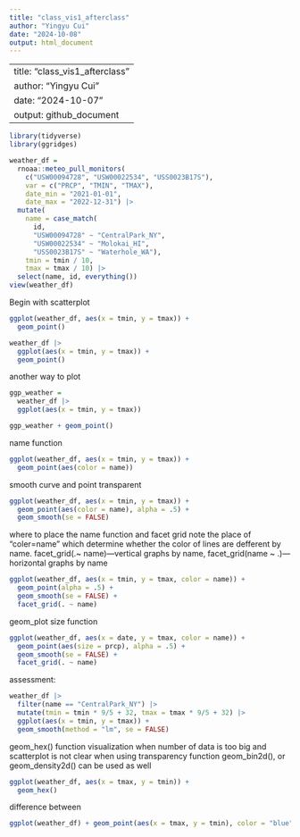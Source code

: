 ```yaml
---
title: "class_vis1_afterclass"
author: "Yingyu Cui"
date: "2024-10-08"
output: html_document
---
```


---
title: "class_vis1_afterclass"
author: "Yingyu Cui"
date: "2024-10-07"
output: github_document
---

```r
library(tidyverse)
library(ggridges)
```
```r
weather_df = 
  rnoaa::meteo_pull_monitors(
    c("USW00094728", "USW00022534", "USS0023B17S"),
    var = c("PRCP", "TMIN", "TMAX"), 
    date_min = "2021-01-01",
    date_max = "2022-12-31") |>
  mutate(
    name = case_match(
      id, 
      "USW00094728" ~ "CentralPark_NY", 
      "USW00022534" ~ "Molokai_HI",
      "USS0023B17S" ~ "Waterhole_WA"),
    tmin = tmin / 10,
    tmax = tmax / 10) |>
  select(name, id, everything())
view(weather_df)
```

Begin with scatterplot
```r
ggplot(weather_df, aes(x = tmin, y = tmax)) + 
  geom_point()
```

```r
weather_df |>
  ggplot(aes(x = tmin, y = tmax)) + 
  geom_point()
```

another way to plot
```r
ggp_weather = 
  weather_df |>
  ggplot(aes(x = tmin, y = tmax)) 

ggp_weather + geom_point()
```

name function
```r
ggplot(weather_df, aes(x = tmin, y = tmax)) + 
  geom_point(aes(color = name))
```
smooth curve and point transparent
```r
ggplot(weather_df, aes(x = tmin, y = tmax)) + 
  geom_point(aes(color = name), alpha = .5) +
  geom_smooth(se = FALSE)
```
where to place the name function and facet grid
note the place of "coler=name" which determine whether the color of lines are defferent by name.
facet_grid(.~ name)---vertical graphs by name, facet_grid(name ~ .)---horizontal graphs by name
```r
ggplot(weather_df, aes(x = tmin, y = tmax, color = name)) + 
  geom_point(alpha = .5) +
  geom_smooth(se = FALSE) + 
  facet_grid(. ~ name)
```
geom_plot size function
```r
ggplot(weather_df, aes(x = date, y = tmax, color = name)) + 
  geom_point(aes(size = prcp), alpha = .5) +
  geom_smooth(se = FALSE) + 
  facet_grid(. ~ name)
```

assessment:
```r
weather_df |> 
  filter(name == "CentralPark_NY") |>
  mutate(tmin = tmin * 9/5 + 32, tmax = tmax * 9/5 + 32) |>
  ggplot(aes(x = tmin, y = tmax)) +
  geom_smooth(method = "lm", se = FALSE)
```

geom_hex() function 
visualization when number of data is too big and scatterplot is not clear when using transparency function
geom_bin2d(), or geom_density2d() can be used as well
```r
ggplot(weather_df, aes(x = tmax, y = tmin)) + 
  geom_hex()
```

difference between
```r
ggplot(weather_df) + geom_point(aes(x = tmax, y = tmin), color = "blue")
```